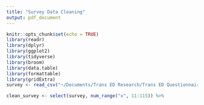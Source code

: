 ```yaml
---
title: "Survey Data Cleaning"
output: pdf_document
---
```



```r
knitr::opts_chunk$set(echo = TRUE)
library(readr)
library(dplyr)
library(ggplot2)
library(tidyverse)
library(broom)
library(data.table)
library(formattable)
library(gridExtra)
survey <- read_csv("~/Documents/Trans ED Research/Trans ED Questionnaire_October 9, 2020_16.23.csv")
```
```r
clean_survey <- select(survey, num_range("x", 11:115)) %>%
  
```

